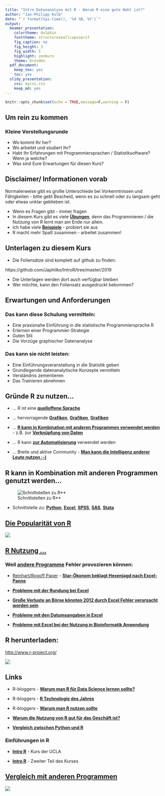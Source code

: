 ```yaml
---
title: "Intro Datenanalyse mit R - Warum R eine gute Wahl ist?"
author: "Jan-Philipp Kolb"
date: "`r format(Sys.time(), '%d %B, %Y')`"
output:
  beamer_presentation: 
    colortheme: dolphin
    fonttheme: structuresmallcapsserif
    fig_caption: no
    fig_height: 3
    fig_width: 5
    highlight: zenburn
    theme: Dresden
  pdf_document: 
    keep_tex: yes
    toc: yes
  slidy_presentation: 
    css: mycss.css
    keep_md: yes
---
```



```r
knitr::opts_chunk$set(echo = TRUE,message=F,warning = F)
```

## Um rein zu kommen

### Kleine Vorstellungsrunde

- Wo kommt Ihr her?
- Wo arbeitet und studiert Ihr?
- Habt Ihr Erfahrungen mit Programmiersprachen / Statistiksoftware? Wenn ja welche?
- Was sind Eure Erwartungen für diesen Kurs? 

## Disclaimer/ Informationen vorab

Normalerweise gibt es große Unterschiede bei Vorkenntnissen und Fähigkeiten - bitte gebt Bescheid, wenn es zu schnell oder zu langsam geht oder etwas unklar geblieben ist.

- Wenn es Fragen gibt - immer fragen
- In diesem Kurs gibt es viele [**Übungen**](http://web.math.ku.dk/~helle/R-intro/exercises.pdf), denn das Programmieren / die Nutzung von R lernt man am Ende nur allein.
- Ich habe viele [**Beispiele**](https://www.showmeshiny.com/) - probiert sie aus 
- R macht mehr Spaß zusammen - arbeitet zusammen!


## Unterlagen zu diesem Kurs

- Die Foliensätze sind komplett auf github zu finden:

https://github.com/Japhilko/IntroR/tree/master/2019

- Die Unterlagen werden dort auch verfügbar bleiben
- Wer möchte, kann den Foliensatz ausgedruckt bekommen?


## Erwartungen und Anforderungen

### Das kann diese Schulung vermitteln:

- Eine praxisnahe Einführung in die statistische
Programmiersprache R
- Erlernen einer Programmier-Strategie
- Guten Stil
- Die Vorzüge graphischer Datenanalyse

### Das kann sie nicht leisten:

-  Eine Einführungsveranstaltung in die Statistik geben
-  Grundlegende datenanalytische Konzepte vermitteln
-  Verständnis zementieren
-  Das Trainieren abnehmen


## Gründe R zu nutzen...


<!--
Outstanding Graphs
-->

- ... R ist eine [**quelloffene Sprache**](https://stackoverflow.com/questions/1546583/what-is-the-definition-of-an-open-source-programming-language)

- ... hervorragende [**Grafiken**](http://matthewlincoln.net/2014/12/20/adjacency-matrix-plots-with-r-and-ggplot2.html), [**Grafiken**](https://www.r-bloggers.com/3d-plots-with-ggplot2-and-plotly /), [**Grafiken**](https://procomun.wordpress.com/2011/03/18/splomr/)

- ... [**R kann in Kombination mit anderen Programmen verwendet werden**](https://github.com/Japhilko/RInterfaces) - z.B. zur [**Verknüpfung von Daten**](https://github.com/Japhilko/RInterfaces/blob/master/slides/Datenimport.md)

- ... R kann [**zur Automatisierung**](https://cran.r-project.org/web/packages/MplusAutomation/index.html) verwendet werden

 - ... Breite und aktive Community - [**Man kann die Intelligenz anderer Leute nutzen ;-)**](https://www.r-bloggers.com/)


<!--
## Gründe

- R ist [frei verfügbar](http://www.inside-r.org/why-use-r). Es kann umsonst [runtergeladen](http://mirrors.softliste.de/cran/) werden.
- R ist eine [Skriptsprache](https://de.wikipedia.org/wiki/Skriptsprache)
- Gute Möglichkeiten für die [Visualisierung](http://research.stowers-institute.org/efg/R/) ([Link](http://www.sr.bham.ac.uk/~ajrs/R/r-gallery.html) )
- R wird immer [populärer](https://twitter.com/josiahjdavis/status/559778930476220418)
- [Popularität von R](http://blog.revolutionanalytics.com/popularity/)


## Übersicht - warum R

![](http://d287f0h5fel5hu.cloudfront.net/blog/wp-content/uploads/2013/06/bar-learn-r-img11.png)
-->


## R kann in Kombination mit anderen Programmen genutzt werden... 

![Schnittstellen zu R**](figure/Rinterfaces.PNG)

- Schnittstelle zu: [**Python**](https://cran.r-project.org/web/packages/reticulate/vignettes/calling_python.html), [**Excel**](https://www.springer.com/de/book/9781441900517), [**SPSS**](https://www.ibm.com/support/knowledgecenter/en/SSFUEU_7.2.0/com.ibm.swg.ba.cognos.op_capmod_ig.7.2.0.doc/t_essentials_for_r_statistics.html), [**SAS**](https://cran.r-project.org/web/packages/SASmixed/index.html), [**Stata**](https://cran.r-project.org/web/packages/RStata/index.html)  


## [Die Popularität von R](https://gallery.shinyapps.io/cran-gauge/)

![](figure/CRANdownloads.PNG)

<!--
## [R Nutzer rund um die Welt](http://revolution-computing.typepad.com/)

![R Welt](http://revolution-computing.typepad.com/.a/6a010534b1db25970b0191035099d8970c-pi)
-->

<!--
## [Wo sind die aktivsten Nutzer?](http://spatial.ly/)

![Aktivität Nutzer](http://spatial.ly/wp-content/uploads/2013/06/r_activity.png)
-->


## [R Nutzung ...](https://www.bloomberg.com/news/articles/2013-04-18/faq-reinhart-rogoff-and-the-excel-error-that-changed-history)


### Weil [**andere Programme**](https://www.bloomberg.com/news/articles/2013-04-18/faq-reinhart-rogoff-and-the-excel-error-that-changed-history) Fehler provozieren können:

<!--
### Wegen Fehleranfälligkeit anderer Programme
![](figure/RheinhartRogoff.PNG)
-->

- [Reinhart/Rogoff Paper](https://www.bloomberg.com/news/articles/2013-04-18/faq-reinhart-rogoff-and-the-excel-error-that-changed-history) - [**Star-Ökonom beklagt Hexenjagd nach Excel-Panne**](https://www.spiegel.de/wirtschaft/soziales/excel-panne-von-kenneth-rogoff-das-war-ein-massaker-a-929248.html)


<!--
Weil andere Programme große Fehler haben:
-->

- [**Probleme mit der Rundung bei Excel**](https://www.quora.com/What-are-some-horrible-bugs-in-MS-Excel)


- [**Große Verluste an Börse könnten 2012 durch Excel Fehler verursacht worden sein**](http://blog.revolutionanalytics.com/2013/02/did-an-excel-error-bring-down-the-london-whale.html)

- [**Probleme mit den Datumsangaben in Excel**](https://coffeehouse.dataone.org/2014/04/09/abandon-all-hope-ye-who-enter-dates-in-excel/)

<!--
![](figure/Abandon.PNG)
-->


- [**Probleme mit Excel bei der Nutzung in Bioinformatik Anwendung**](http://www.biomedcentral.com/1471-2105/5/80)

<!--
![](figure/ExcelProblems.PNG)
-->


## R herunterladen:

<http://www.r-project.org/>

![](figure/CRAN1picture.PNG)


## Links


- R-bloggers - [**Warum man R für Data Science lernen sollte?**](http://www.r-bloggers.com/why-you-should-learn-r-first-for-data-science/)

- R-bloggers - [**R Technologie des Jahres**](http://www.r-bloggers.com/rstudio-infoworld-2015-technology-of-the-year-award-recipient/)

- R-bloggers - [**Warum man R nutzen sollte**](http://www.r-bloggers.com/why-use-r/)

- [**Warum die Nutzung von R gut für das Geschäft ist?**](http://www.fastcolabs.com/3030063/why-the-r-programming-language-is-good-for-business) 

- [**Vergleich zwischen Python und R**](http://www.dataschool.io/python-or-r-for-data-science/)



### Einführungen in R

- [**Intro R**](http://www.ats.ucla.edu/stat/r/seminars/intro.htm) - Kurs der UCLA

- [**Intro R**](http://www.ats.ucla.edu/stat/r/sk/) - Zweiter Teil des Kurses


## [Vergleich mit anderen Programmen](https://www.inwt-statistics.de/blog-artikel-lesen/Statistik-Software-R_SAS_SPSS_STATA_im_Vergleich.html)

![](figure/SoftwareVergleich.PNG)
